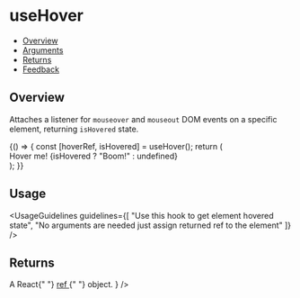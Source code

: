 
<Meta title="Hooks/useHover" />

# useHover

- [Overview](#overview)
- [Arguments](#arguments)
- [Returns](#returns)
- [Feedback](#feedback)

## Overview

Attaches a listener for <code>mouseover</code> and <code>mouseout</code> DOM events on a specific element, returning <code>isHovered</code> state.

<Canvas>
  <Story name="Overview">
    {() => {
      const [hoverRef, isHovered] = useHover();
      return (
        <div ref={hoverRef} className="hooks-reference-element">
          Hover me! {isHovered ? "Boom!" : undefined}
        </div>
      );
    }}
  </Story>
</Canvas>

## Usage

<UsageGuidelines
  guidelines={[
    "Use this hook to get element hovered state",
    "No arguments are needed just assign returned ref to the element"
  ]}
/>

## Returns

<FunctionArguments>
  <FunctionArgument
    name="ref"
    type="React.MutableRefObject"
    description={
      <>
        A React{" "}
        <a href="https://reactjs.org/docs/hooks-reference.html#useref" target="_blank" rel="noopener noreferrer">
          ref
        </a>{" "}
        object.
      </>
    }
  />
  <FunctionArgument name="isHovered" type="boolean" description="Whether the element is hovered or not." />
</FunctionArguments>
